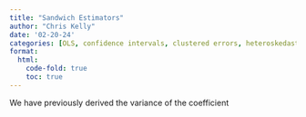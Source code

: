 ```yaml
---
title: "Sandwich Estimators"
author: "Chris Kelly"
date: '02-20-24'
categories: [OLS, confidence intervals, clustered errors, heteroskedastic errors]
format:
  html:
    code-fold: true
    toc: true
---
```


We have previously derived the variance of the coefficient 